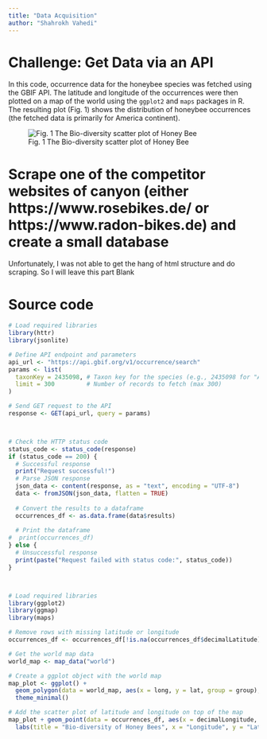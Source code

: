 ```yaml
---
title: "Data Acquisition"
author: "Shahrokh Vahedi"
---
```


# Challenge: Get Data via an API

In this code, occurrence data for the honeybee species was fetched using the GBIF API. The latitude and longitude of the occurrences were then plotted on a map of the world using the `ggplot2` and `maps` packages in R. The resulting plot (Fig. 1) shows the distribution of honeybee occurrences (the fetched data is primarily for America continent).

![Fig. 1 The Bio-diversity scatter plot of Honey Bee](../../assets/img/challenge1_data_aquisition.png)


# Scrape one of the competitor websites of canyon (either https://www.rosebikes.de/ or https://www.radon-bikes.de) and create a small database

Unfortunately, I was not able to get the hang of html structure and do scraping. So I will leave this part Blank

# Source code
```r

# Load required libraries
library(httr)
library(jsonlite)

# Define API endpoint and parameters
api_url <- "https://api.gbif.org/v1/occurrence/search"
params <- list(
  taxonKey = 2435098, # Taxon key for the species (e.g., 2435098 for "Apis mellifera" - the honeybee)
  limit = 300         # Number of records to fetch (max 300)
)

# Send GET request to the API
response <- GET(api_url, query = params)



# Check the HTTP status code
status_code <- status_code(response)
if (status_code == 200) {
  # Successful response
  print("Request successful!")
  # Parse JSON response
  json_data <- content(response, as = "text", encoding = "UTF-8")
  data <- fromJSON(json_data, flatten = TRUE)
  
  # Convert the results to a dataframe
  occurrences_df <- as.data.frame(data$results)
  
  # Print the dataframe
#  print(occurrences_df)
} else {
  # Unsuccessful response
  print(paste("Request failed with status code:", status_code))
}



# Load required libraries
library(ggplot2)
library(ggmap)
library(maps)

# Remove rows with missing latitude or longitude
occurrences_df <- occurrences_df[!is.na(occurrences_df$decimalLatitude) & !is.na(occurrences_df$decimalLongitude),]

# Get the world map data
world_map <- map_data("world")

# Create a ggplot object with the world map
map_plot <- ggplot() +
  geom_polygon(data = world_map, aes(x = long, y = lat, group = group), fill = "gray80", color = "gray50") +
  theme_minimal()

# Add the scatter plot of latitude and longitude on top of the map
map_plot + geom_point(data = occurrences_df, aes(x = decimalLongitude, y = decimalLatitude), color = "blue", alpha = 0.5) +
  labs(title = "Bio-diversity of Honey Bees", x = "Longitude", y = "Latitude")

```

